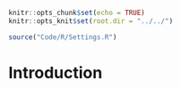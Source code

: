 ```r
knitr::opts_chunk$set(echo = TRUE)
knitr::opts_knit$set(root.dir = "../../")
```
```r
source("Code/R/Settings.R")
```
# Introduction
